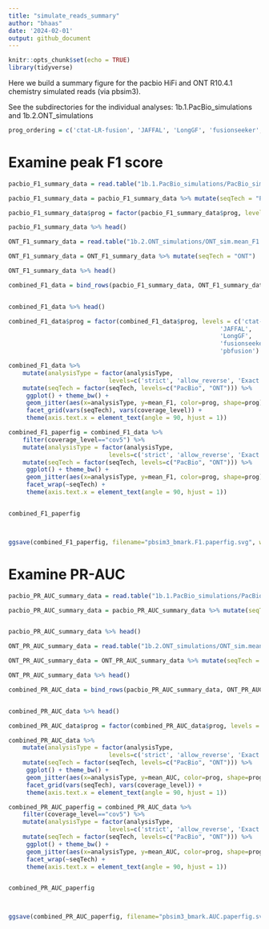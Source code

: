 ```yaml
---
title: "simulate_reads_summary"
author: "bhaas"
date: '2024-02-01'
output: github_document
---
```


```r
knitr::opts_chunk$set(echo = TRUE)
library(tidyverse)
```


Here we build a summary figure for the pacbio HiFi and ONT R10.4.1 chemistry simulated reads (via pbsim3).

See the subdirectories for the individual analyses:
    1b.1.PacBio_simulations 
       and
    1b.2.ONT_simulations


```r

prog_ordering = c('ctat-LR-fusion', 'JAFFAL', 'LongGF', 'fusionseeker', 'pbfusion')


```



# Examine peak F1 score

```r

pacbio_F1_summary_data = read.table("1b.1.PacBio_simulations/PacBio_sim.mean_F1.combined_results.tsv", header=T, sep="\t")

pacbio_F1_summary_data = pacbio_F1_summary_data %>% mutate(seqTech = "PacBio")

pacbio_F1_summary_data$prog = factor(pacbio_F1_summary_data$prog, levels=prog_ordering)

pacbio_F1_summary_data %>% head()
```



```r

ONT_F1_summary_data = read.table("1b.2.ONT_simulations/ONT_sim.mean_F1.combined_results.tsv", header=T, sep="\t")

ONT_F1_summary_data = ONT_F1_summary_data %>% mutate(seqTech = "ONT")

ONT_F1_summary_data %>% head()

```


```r

combined_F1_data = bind_rows(pacbio_F1_summary_data, ONT_F1_summary_data)


combined_F1_data %>% head()
```


```r

combined_F1_data$prog = factor(combined_F1_data$prog, levels = c('ctat-LR-fusion',
                                                           'JAFFAL',
                                                           'LongGF',
                                                           'fusionseeker',
                                                           'pbfusion') )


```




```r


combined_F1_data %>%
    mutate(analysisType = factor(analysisType, 
                            levels=c('strict', 'allow_reverse', 'Exact Brkpt', 'Fuzzy Brkpt') )) %>%
    mutate(seqTech = factor(seqTech, levels=c("PacBio", "ONT"))) %>%
     ggplot() + theme_bw() +
     geom_jitter(aes(x=analysisType, y=mean_F1, color=prog, shape=prog), width=0.2, height=0, size=rel(3)) +
     facet_grid(vars(seqTech), vars(coverage_level)) +
     theme(axis.text.x = element_text(angle = 90, hjust = 1)) 


```





```r

combined_F1_paperfig = combined_F1_data %>%
    filter(coverage_level=="cov5") %>%
    mutate(analysisType = factor(analysisType, 
                            levels=c('strict', 'allow_reverse', 'Exact Brkpt', 'Fuzzy Brkpt') )) %>%
    mutate(seqTech = factor(seqTech, levels=c("PacBio", "ONT"))) %>%
     ggplot() + theme_bw() +
     geom_jitter(aes(x=analysisType, y=mean_F1, color=prog, shape=prog), width=0.2, height=0, size=rel(3)) +
     facet_wrap(~seqTech) +
     theme(axis.text.x = element_text(angle = 90, hjust = 1)) 


combined_F1_paperfig




```

```r

ggsave(combined_F1_paperfig, filename="pbsim3_bmark.F1.paperfig.svg", width=8, height=5)


```


# Examine PR-AUC


```r

pacbio_PR_AUC_summary_data = read.table("1b.1.PacBio_simulations/PacBio_sim.mean_PR_AUC.combined_results.tsv", header=T, sep="\t")

pacbio_PR_AUC_summary_data = pacbio_PR_AUC_summary_data %>% mutate(seqTech = "PacBio")


pacbio_PR_AUC_summary_data %>% head()
```



```r

ONT_PR_AUC_summary_data = read.table("1b.2.ONT_simulations/ONT_sim.mean_PR_AUC.combined_results.tsv", header=T, sep="\t")

ONT_PR_AUC_summary_data = ONT_PR_AUC_summary_data %>% mutate(seqTech = "ONT")

ONT_PR_AUC_summary_data %>% head()

```


```r

combined_PR_AUC_data = bind_rows(pacbio_PR_AUC_summary_data, ONT_PR_AUC_summary_data)


combined_PR_AUC_data %>% head()
```


```r

combined_PR_AUC_data$prog = factor(combined_PR_AUC_data$prog, levels = prog_ordering )

```




```r


combined_PR_AUC_data %>%
    mutate(analysisType = factor(analysisType, 
                            levels=c('strict', 'allow_reverse', 'Exact Brkpt', 'Fuzzy Brkpt') )) %>%
    mutate(seqTech = factor(seqTech, levels=c("PacBio", "ONT"))) %>%
     ggplot() + theme_bw() +
     geom_jitter(aes(x=analysisType, y=mean_AUC, color=prog, shape=prog), width=0.2, height=0, size=rel(3)) +
     facet_grid(vars(seqTech), vars(coverage_level)) +
     theme(axis.text.x = element_text(angle = 90, hjust = 1)) 


```





```r

combined_PR_AUC_paperfig = combined_PR_AUC_data %>%
    filter(coverage_level=="cov5") %>%
    mutate(analysisType = factor(analysisType, 
                            levels=c('strict', 'allow_reverse', 'Exact Brkpt', 'Fuzzy Brkpt') )) %>%
    mutate(seqTech = factor(seqTech, levels=c("PacBio", "ONT"))) %>%
     ggplot() + theme_bw() +
     geom_jitter(aes(x=analysisType, y=mean_AUC, color=prog, shape=prog), width=0.2, height=0, size=rel(3)) +
     facet_wrap(~seqTech) +
     theme(axis.text.x = element_text(angle = 90, hjust = 1)) 


combined_PR_AUC_paperfig




```

```r

ggsave(combined_PR_AUC_paperfig, filename="pbsim3_bmark.AUC.paperfig.svg", width=8, height=5)


```

